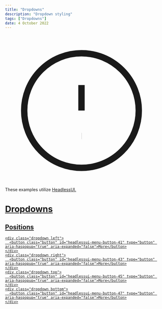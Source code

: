 ---
title: "Dropdowns"
description: "Dropdown styling"
tags: ["Dropdowns"]
date: 4 October 2022
---

<div className='notification'>
    <svg xmlns="http://www.w3.org/2000/svg" className="h-6 w-6" fill="none" viewBox="0 0 24 24" stroke="currentColor">
        <path strokeLinecap="round" strokeLinejoin="round" strokeWidth={2} d="M12 8v4m0 4h.01M21 12a9 9 0 11-18 0 9 9 0 0118 0z" />
    </svg>
    These examples utilize <a class='button sm' target="_blank" href="https://headlessui.dev/react/disclosure">HeadlessUI</Link>.
</div>

# Dropdowns

## Positions

```html-preview
<div class="dropdown left">
  <button class="button" id="headlessui-menu-button-41" type="button" aria-haspopup="true" aria-expanded="false">More</button>
</div>
<div class="dropdown right">
  <button class="button" id="headlessui-menu-button-43" type="button" aria-haspopup="true" aria-expanded="false">More</button>
</div>
<div class="dropdown top">
  <button class="button" id="headlessui-menu-button-45" type="button" aria-haspopup="true" aria-expanded="false">More</button>
</div>
<div class="dropdown bottom">
  <button class="button" id="headlessui-menu-button-47" type="button" aria-haspopup="true" aria-expanded="false">More</button>
</div>
```